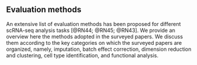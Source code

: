 

## Evaluation methods {#EvalMethod}

An extensive list of evaluation methods has been proposed for different scRNA-seq analysis tasks [@RN44; @RN45; @RN43]<!--[18, 48, 49]-->. We provide an overview here the methods adopted in the surveyed papers. We discuss them according to the key categories on which the surveyed papers are organized, namely, imputation, batch effect correction, dimension reduction and clustering, cell type identification, and functional analysis.    
